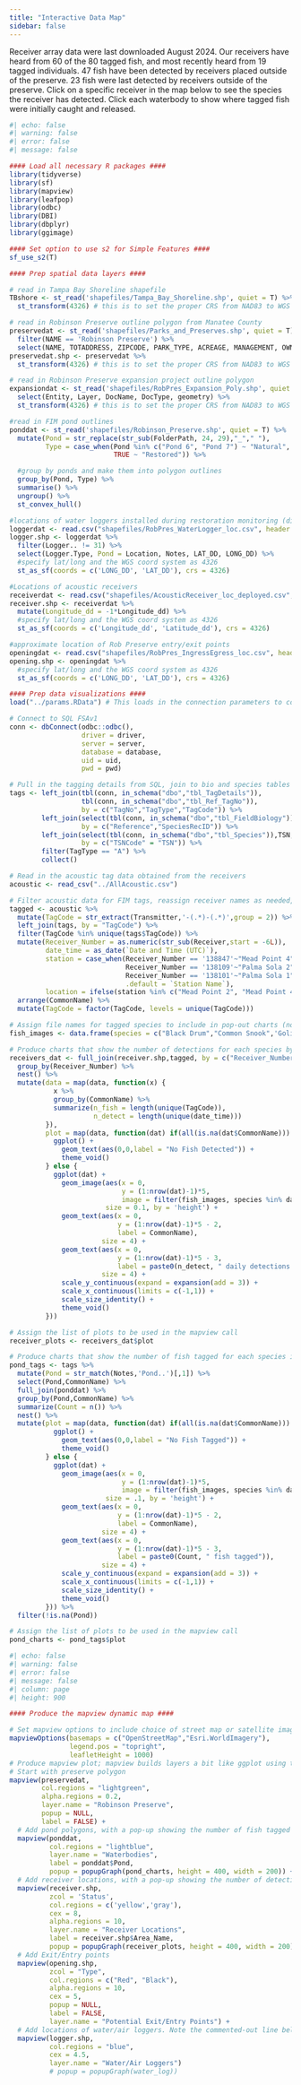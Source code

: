 ```yaml
---
title: "Interactive Data Map"
sidebar: false
---
```


Receiver array data were last downloaded August 2024. Our receivers have heard from 60 of the 80 tagged fish, and most recently heard from 19 tagged individuals. 47 fish have been detected by receivers placed outside of the preserve. 23 fish were last detected by receivers outside of the preserve. Click on a specific receiver in the map below to see the species the receiver has detected. Click each waterbody to show where tagged fish were initially caught and released.

```r
#| echo: false
#| warning: false
#| error: false
#| message: false

#### Load all necessary R packages ####
library(tidyverse)
library(sf)
library(mapview)
library(leafpop)
library(odbc)
library(DBI)
library(dbplyr)
library(ggimage)

#### Set option to use s2 for Simple Features ####
sf_use_s2(T)

#### Prep spatial data layers ####

# read in Tampa Bay Shoreline shapefile
TBshore <- st_read('shapefiles/Tampa_Bay_Shoreline.shp', quiet = T) %>%
  st_transform(4326) # this is to set the proper CRS from NAD83 to WGS 84

# read in Robinson Preserve outline polygon from Manatee County
preservedat <- st_read('shapefiles/Parks_and_Preserves.shp', quiet = T) %>%
  filter(NAME == 'Robinson Preserve') %>%
  select(NAME, TOTADDRESS, ZIPCODE, PARK_TYPE, ACREAGE, MANAGEMENT, OWNER_NAME, geometry)
preservedat.shp <- preservedat %>%
  st_transform(4326) # this is to set the proper CRS from NAD83 to WGS 84

# read in Robinson Preserve expansion project outline polygon
expansiondat <- st_read('shapefiles/RobPres_Expansion_Poly.shp', quiet = T) %>%
  select(Entity, Layer, DocName, DocType, geometry) %>%
  st_transform(4326) # this is to set the proper CRS from NAD83 to WGS 84

#read in FIM pond outlines
ponddat <- st_read('shapefiles/Robinson_Preserve.shp', quiet = T) %>%
  mutate(Pond = str_replace(str_sub(FolderPath, 24, 29),"_"," "),
         Type = case_when(Pond %in% c("Pond 6", "Pond 7") ~ "Natural",
                          TRUE ~ "Restored")) %>%

  #group by ponds and make them into polygon outlines
  group_by(Pond, Type) %>%
  summarise() %>%
  ungroup() %>%
  st_convex_hull()

#locations of water loggers installed during restoration monitoring (different grant than acoustics)
loggerdat <- read.csv("shapefiles/RobPres_WaterLogger_loc.csv", header = T, stringsAsFactors = F)
logger.shp <- loggerdat %>%
  filter(Logger.. != 31) %>%
  select(Logger.Type, Pond = Location, Notes, LAT_DD, LONG_DD) %>%
  #specify lat/long and the WGS coord system as 4326
  st_as_sf(coords = c('LONG_DD', 'LAT_DD'), crs = 4326)

#Locations of acoustic receivers
receiverdat <- read.csv("shapefiles/AcousticReceiver_loc_deployed.csv", header = T, stringsAsFactors = F)
receiver.shp <- receiverdat %>%
  mutate(Longitude_dd = -1*Longitude_dd) %>%
  #specify lat/long and the WGS coord system as 4326
  st_as_sf(coords = c('Longitude_dd', 'Latitude_dd'), crs = 4326)

#approximate location of Rob Preserve entry/exit points
openingdat <- read.csv("shapefiles/RobPres_IngressEgress_loc.csv", header = T, stringsAsFactors = F)
opening.shp <- openingdat %>%
  #specify lat/long and the WGS coord system as 4326
  st_as_sf(coords = c('LONG_DD', 'LAT_DD'), crs = 4326)

#### Prep data visualizations ####
load("../params.RData") # This loads in the connection parameters to connect to the SQL tagging tables

# Connect to SQL FSAv1
conn <- dbConnect(odbc::odbc(),
                  driver = driver,
                  server = server,
                  database = database,
                  uid = uid,
                  pwd = pwd)

# Pull in the tagging details from SQL, join to bio and species tables to get scientific name of species, filter for acoustic tags
tags <- left_join(tbl(conn, in_schema("dbo","tbl_TagDetails")),
                  tbl(conn, in_schema("dbo","tbl_Ref_TagNo")),
                  by = c("TagNo","TagType","TagCode")) %>%
        left_join(select(tbl(conn, in_schema("dbo","tbl_FieldBiology")),Reference,SpeciesRecID,TSNCode),
                  by = c("Reference","SpeciesRecID")) %>%
        left_join(select(tbl(conn, in_schema("dbo","tbl_Species")),TSN,Scientificname,CommonName),
                  by = c("TSNCode" = "TSN")) %>%
        filter(TagType == "A") %>%
        collect()

# Read in the acoustic tag data obtained from the receivers
acoustic <- read_csv("../AllAcoustic.csv")

# Filter acoustic data for FIM tags, reassign receiver names as needed, 
tagged <- acoustic %>%
  mutate(TagCode = str_extract(Transmitter,'-(.*)-(.*)',group = 2)) %>%
  left_join(tags, by = "TagCode") %>%
  filter(TagCode %in% unique(tags$TagCode)) %>%
  mutate(Receiver_Number = as.numeric(str_sub(Receiver,start = -6L)),
         date_time = as_date(`Date and Time (UTC)`),
         station = case_when(Receiver_Number == '138847'~"Mead Point 4",
                             Receiver_Number == '138109'~"Palma Sola 2",
                             Receiver_Number == '138101'~"Palma Sola 1",
                             .default = `Station Name`),
         location = ifelse(station %in% c("Mead Point 2", "Mead Point 4", "Perico Bayou","Palma Sola 1", "Palma Sola 2"), "Outside","Inside")) %>%
  arrange(CommonName) %>%
  mutate(TagCode = factor(TagCode, levels = unique(TagCode)))

# Assign file names for tagged species to include in pop-out charts (note that these files are stored outside of the GitHub repository)
fish_images <- data.frame(species = c("Black Drum","Common Snook",'Goliath Grouper',"Red Drum",'Sheepshead',"Tarpon"),img = c("../FishImages/Black Drum.png","../FishImages/Snook.png", "../FishImages/Goliath.png","../FishImages/Red Drum.png","../FishImages/Sheepshead.png","../FishImages/Tarpon.png"))

# Produce charts that show the number of detections for each species by each receiver; add images using the geom_image function from ggimage; note that scaling the images and charts took a bit of trial and error, which is why there are some hard-coded numbers for the y values and sizes
receivers_dat <- full_join(receiver.shp,tagged, by = c("Receiver_Number")) %>%
  group_by(Receiver_Number) %>%
  nest() %>%
  mutate(data = map(data, function(x) {
           x %>%
           group_by(CommonName) %>%
           summarize(n_fish = length(unique(TagCode)),
                     n_detect = length(unique(date_time)))
         }),
         plot = map(data, function(dat) if(all(is.na(dat$CommonName))) {
           ggplot() +
             geom_text(aes(0,0,label = "No Fish Detected")) +
             theme_void()
         } else {
           ggplot(dat) +
             geom_image(aes(x = 0, 
                            y = (1:nrow(dat)-1)*5,
                            image = filter(fish_images, species %in% dat$CommonName)$img),
                        size = 0.1, by = 'height') +
             geom_text(aes(x = 0, 
                           y = (1:nrow(dat)-1)*5 - 2,
                           label = CommonName), 
                       size = 4) +
             geom_text(aes(x = 0, 
                           y = (1:nrow(dat)-1)*5 - 3,
                           label = paste0(n_detect, " daily detections from ",n_fish, " fish")),
                       size = 4) +
             scale_y_continuous(expand = expansion(add = 3)) +
             scale_x_continuous(limits = c(-1,1)) +
             scale_size_identity() +
             theme_void()
         }))

# Assign the list of plots to be used in the mapview call
receiver_plots <- receivers_dat$plot

# Produce charts that show the number of fish tagged for each species in each water body; add images using the geom_image function from ggimage; note that scaling the images and charts took a bit of trial and error, which is why there are some hard-coded numbers for the y values and sizes
pond_tags <- tags %>%
  mutate(Pond = str_match(Notes,'Pond..')[,1]) %>%
  select(Pond,CommonName) %>%
  full_join(ponddat) %>%
  group_by(Pond,CommonName) %>%
  summarize(Count = n()) %>%
  nest() %>%
  mutate(plot = map(data, function(dat) if(all(is.na(dat$CommonName))) {
           ggplot() +
             geom_text(aes(0,0,label = "No Fish Tagged")) +
             theme_void()
         } else {
           ggplot(dat) +
             geom_image(aes(x = 0, 
                            y = (1:nrow(dat)-1)*5, 
                            image = filter(fish_images, species %in% dat$CommonName)$img),
                        size = .1, by = 'height') +
             geom_text(aes(x = 0, 
                           y = (1:nrow(dat)-1)*5 - 2, 
                           label = CommonName), 
                       size = 4) +
             geom_text(aes(x = 0, 
                           y = (1:nrow(dat)-1)*5 - 3,
                           label = paste0(Count, " fish tagged")),
                       size = 4) +
             scale_y_continuous(expand = expansion(add = 3)) +
             scale_x_continuous(limits = c(-1,1)) +
             scale_size_identity() +
             theme_void()
         })) %>%
  filter(!is.na(Pond))

# Assign the list of plots to be used in the mapview call
pond_charts <- pond_tags$plot
```

<div>

```r
#| echo: false
#| warning: false
#| error: false
#| message: false
#| column: page
#| height: 900 

#### Produce the mapview dynamic map ####

# Set mapview options to include choice of street map or satellite imagery, add legend, and assign height of map
mapviewOptions(basemaps = c("OpenStreetMap","Esri.WorldImagery"),
               legend.pos = "topright",
               leafletHeight = 1000)
# Produce mapview plot; mapview builds layers a bit like ggplot using the '+' function
# Start with preserve polygon
mapview(preservedat, 
        col.regions = "lightgreen", 
        alpha.regions = 0.2, 
        layer.name = "Robinson Preserve",
        popup = NULL,
        label = FALSE) +
  # Add pond polygons, with a pop-up showing the number of fish tagged in each pond
  mapview(ponddat, 
          col.regions = "lightblue", 
          layer.name = "Waterbodies",
          label = ponddat$Pond,
          popup = popupGraph(pond_charts, height = 400, width = 200)) +
  # Add receiver locations, with a pop-up showing the number of detections of each species at each receiver. Note that active receivers are in yellow, inactive are in gray
  mapview(receiver.shp, 
          zcol = 'Status',
          col.regions = c('yellow','gray'), 
          cex = 8, 
          alpha.regions = 10, 
          layer.name = "Receiver Locations",
          label = receiver.shp$Area_Name,
          popup = popupGraph(receiver_plots, height = 400, width = 200)) +
  # Add Exit/Entry points
  mapview(opening.shp, 
          zcol = "Type", 
          col.regions = c("Red", "Black"),
          alpha.regions = 10, 
          cex = 5, 
          popup = NULL,
          label = FALSE,
          layer.name = "Potential Exit/Entry Points") +
  # Add locations of water/air loggers. Note the commented-out line below; we may eventually want to add in a pop-up graph showing water parameter data, but this is on hold while we sort out the issues with the data
  mapview(logger.shp, 
          col.regions = "blue", 
          cex = 4.5, 
          layer.name = "Water/Air Loggers") 
          # popup = popupGraph(water_log))
```

</div>
